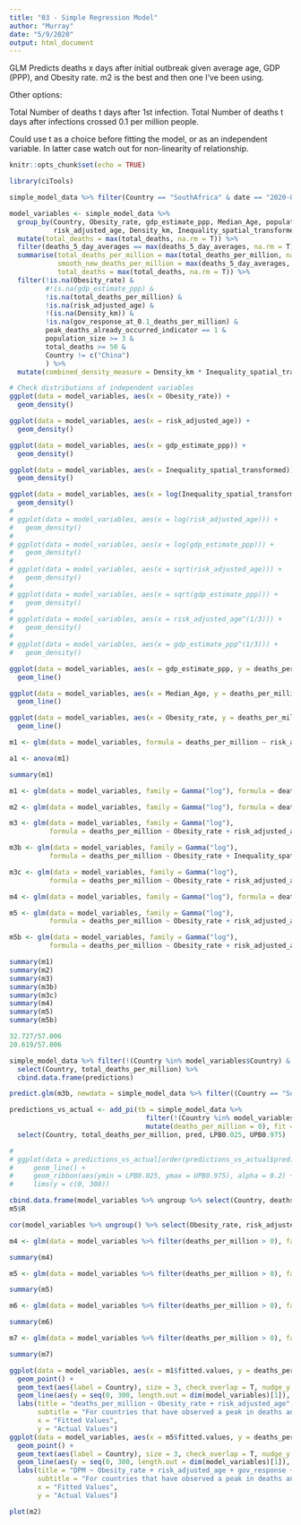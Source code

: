 ```yaml
---
title: "03 - Simple Regression Model"
author: "Murray"
date: "5/9/2020"
output: html_document
---
```


GLM Predicts deaths x days after initial outbreak given average age, GDP (PPP), and Obesity rate. m2 is the best and then one I've been using.

Other options:

  Total Number of deaths t days after 1st infection.
  Total Number of deaths t days after infections crossed 0.1 per million people.
  
Could use t as a choice before fitting the model, or as an independent variable. In latter case watch out for non-linearity of relationship.

```r
knitr::opts_chunk$set(echo = TRUE)

library(ciTools)

simple_model_data %>% filter(Country == "SouthAfrica" & date == "2020-05-11")
```

```r
model_variables <- simple_model_data %>%
  group_by(Country, Obesity_rate, gdp_estimate_ppp, Median_Age, population_size, peak_deaths_already_occurred_indicator,
           risk_adjusted_age, Density_km, Inequality_spatial_transformed, gov_response_at_0.1_deaths_per_million) %>%
  mutate(total_deaths = max(total_deaths, na.rm = T)) %>%
  filter(deaths_5_day_averages == max(deaths_5_day_averages, na.rm = T)) %>% # Just keeps the day(s) of the peak for each country
  summarise(total_deaths_per_million = max(total_deaths_per_million, na.rm = T),
            smooth_new_deaths_per_million = max(deaths_5_day_averages, na.rm = T),
            total_deaths = max(total_deaths, na.rm = T)) %>%
  filter(!is.na(Obesity_rate) &
         #!is.na(gdp_estimate_ppp) &
         !is.na(total_deaths_per_million) &
         !is.na(risk_adjusted_age) &
         !(is.na(Density_km)) &
         !is.na(gov_response_at_0.1_deaths_per_million) &
         peak_deaths_already_occurred_indicator == 1 &
         population_size >= 3 &
         total_deaths >= 50 &
         Country != c("China")
         ) %>%
  mutate(combined_density_measure = Density_km * Inequality_spatial_transformed)

# Check distributions of independent variables
ggplot(data = model_variables, aes(x = Obesity_rate)) +
  geom_density()

ggplot(data = model_variables, aes(x = risk_adjusted_age)) +
  geom_density()

ggplot(data = model_variables, aes(x = gdp_estimate_ppp)) +
  geom_density()

ggplot(data = model_variables, aes(x = Inequality_spatial_transformed)) +
  geom_density()

ggplot(data = model_variables, aes(x = log(Inequality_spatial_transformed))) +
  geom_density()
# 
# ggplot(data = model_variables, aes(x = log(risk_adjusted_age))) +
#   geom_density()
# 
# ggplot(data = model_variables, aes(x = log(gdp_estimate_ppp))) +
#   geom_density()
# 
# ggplot(data = model_variables, aes(x = sqrt(risk_adjusted_age))) +
#   geom_density()
# 
# ggplot(data = model_variables, aes(x = sqrt(gdp_estimate_ppp))) +
#   geom_density()
# 
# ggplot(data = model_variables, aes(x = risk_adjusted_age^(1/3))) +
#   geom_density()
# 
# ggplot(data = model_variables, aes(x = gdp_estimate_ppp^(1/3))) +
#   geom_density()
```

```r
ggplot(data = model_variables, aes(x = gdp_estimate_ppp, y = deaths_per_million)) +
  geom_line()

ggplot(data = model_variables, aes(x = Median_Age, y = deaths_per_million)) +
  geom_line()

ggplot(data = model_variables, aes(x = Obesity_rate, y = deaths_per_million)) +
  geom_line()
```

```r
m1 <- glm(data = model_variables, formula = deaths_per_million ~ risk_adjusted_age)

a1 <- anova(m1)

summary(m1)
```

```r
m1 <- glm(data = model_variables, family = Gamma("log"), formula = deaths_per_million ~ risk_adjusted_age)

m2 <- glm(data = model_variables, family = Gamma("log"), formula = deaths_per_million ~ Obesity_rate + risk_adjusted_age + gdp_estimate_ppp)

m3 <- glm(data = model_variables, family = Gamma("log"),
          formula = deaths_per_million ~ Obesity_rate + risk_adjusted_age + Inequality_spatial_transformed)

m3b <- glm(data = model_variables, family = Gamma("log"),
          formula = deaths_per_million ~ Obesity_rate + Inequality_spatial_transformed)

m3c <- glm(data = model_variables, family = Gamma("log"),
          formula = deaths_per_million ~ Obesity_rate + risk_adjusted_age + combined_density_measure)

m4 <- glm(data = model_variables, family = Gamma("log"), formula = deaths_per_million ~ Obesity_rate + risk_adjusted_age + gov_response_at_0.1_deaths_per_million)

m5 <- glm(data = model_variables, family = Gamma("log"),
          formula = deaths_per_million ~ Obesity_rate + risk_adjusted_age + gov_response_at_0.1_deaths_per_million + Inequality_spatial_transformed)

m5b <- glm(data = model_variables, family = Gamma("log"),
          formula = deaths_per_million ~ Obesity_rate + risk_adjusted_age + gdp_estimate_ppp + gov_response_at_0.1_deaths_per_million + Inequality_spatial_transformed)

summary(m1)
summary(m2)
summary(m3)
summary(m3b)
summary(m3c)
summary(m4)
summary(m5)
summary(m5b)
```

```r
32.727/57.006
20.619/57.006

simple_model_data %>% filter(!(Country %in% model_variables$Country) & date == "2020-05-11") %>%
  select(Country, total_deaths_per_million) %>%
  cbind.data.frame(predictions)

predict.glm(m3b, newdata = simple_model_data %>% filter((Country == "SouthAfrica") & date == "2020-05-11"), se.fit = T, type = "response")

predictions_vs_actual <- add_pi(tb = simple_model_data %>%
                                  filter(!(Country %in% model_variables$Country) & date == "2020-05-11") %>%
                                  mutate(deaths_per_million = 0), fit = m5) %>%
  select(Country, total_deaths_per_million, pred, LPB0.025, UPB0.975)

# 
# ggplot(data = predictions_vs_actual[order(predictions_vs_actual$pred),], aes(x = pred, y = total_deaths_per_million)) +
#     geom_line() + 
#     geom_ribbon(aes(ymin = LPB0.025, ymax = UPB0.975), alpha = 0.2) +
#     lims(y = c(0, 300))

cbind.data.frame(model_variables %>% ungroup %>% select(Country, deaths_per_million), m5$fitted.values)
m5$R

cor(model_variables %>% ungroup() %>% select(Obesity_rate, risk_adjusted_age, gdp_estimate_ppp, gov_response_at_0.1_deaths_per_million, Density_km, Inequality_spatial_transformed)) %>% View()
```

```r
m4 <- glm(data = model_variables %>% filter(deaths_per_million > 0), family = Gamma("log"), formula = deaths_per_million ~ Obesity_rate + risk_adjusted_age + gdp_estimate_ppp + risk_adjusted_age * Obesity_rate)

summary(m4)
```

```r
m5 <- glm(data = model_variables %>% filter(deaths_per_million > 0), family = Gamma("log"), formula = deaths_per_million ~ Obesity_rate + risk_adjusted_age + gdp_estimate_ppp + risk_adjusted_age * gdp_estimate_ppp)

summary(m5)
```

```r
m6 <- glm(data = model_variables %>% filter(deaths_per_million > 0), family = Gamma("log"), formula = deaths_per_million ~ Obesity_rate + risk_adjusted_age + gdp_estimate_ppp + gdp_estimate_ppp * Obesity_rate)

summary(m6)
```

```r
m7 <- glm(data = model_variables %>% filter(deaths_per_million > 0), family = Gamma("log"), formula = deaths_per_million ~ Median_Age * log(gdp_estimate_ppp))

summary(m7)
```


```r
ggplot(data = model_variables, aes(x = m1$fitted.values, y = deaths_per_million)) + 
  geom_point() +
  geom_text(aes(label = Country), size = 3, check_overlap = T, nudge_y = 7) +
  geom_line(aes(y = seq(0, 300, length.out = dim(model_variables)[1]), x = seq(0, 300, length.out = dim(model_variables)[1])), linetype = "dashed") +
  labs(title = "deaths_per_million ~ Obesity_rate + risk_adjusted_age",
       subtitle = "For countries that have observed a peak in deaths and have population > 3 million",
       x = "Fitted Values",
       y = "Actual Values")
ggplot(data = model_variables, aes(x = m5$fitted.values, y = deaths_per_million)) + 
  geom_point() +
  geom_text(aes(label = Country), size = 3, check_overlap = T, nudge_y = 7) +
  geom_line(aes(y = seq(0, 300, length.out = dim(model_variables)[1]), x = seq(0, 300, length.out = dim(model_variables)[1])), linetype = "dashed") +
  labs(title = "DPM ~ Obesity_rate + risk_adjusted_age + gov_response + spatial_inequality",
       subtitle = "For countries that have observed a peak in deaths and have population > 3 million",
       x = "Fitted Values",
       y = "Actual Values")
```



```r
plot(m2)
```



